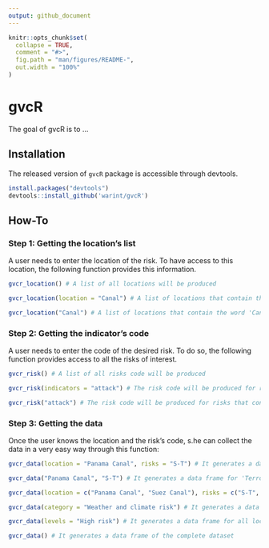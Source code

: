 ```yaml
---
output: github_document
---
```


<!-- README.md is generated from README.Rmd. Please edit that file -->

```r
knitr::opts_chunk$set(
  collapse = TRUE,
  comment = "#>",
  fig.path = "man/figures/README-",
  out.width = "100%"
)
```

# gvcR

<!-- badges: start -->
<!-- badges: end -->

The goal of gvcR is to ...

## Installation

The released version of `gvcR` package is accessible through devtools.

```r
install.packages("devtools")
devtools::install_github('warint/gvcR')
```

## How-To

### Step 1: Getting the location’s list

A user needs to enter the location of the risk. To have access to this location, the following function provides this information.

```r
gvcr_location() # A list of all locations will be produced

gvcr_location(location = "Canal") # A list of locations that contain the word 'Canal' will be produced

gvcr_location("Canal") # A list of locations that contain the word 'Canal' will be produced
```

### Step 2: Getting the indicator’s code

A user needs to enter the code of the desired risk. To do so, the following function provides access to all the risks of interest.

```r
gvcr_risk() # A list of all risks code will be produced

gvcr_risk(indicators = "attack") # The risk code will be produced for risks that contain the word 'attack'

gvcr_risk("attack") # The risk code will be produced for risks that contain the word 'attack'
```


### Step 3: Getting the data

Once the user knows the location and the risk’s code, s.he can collect the data in a very easy way through this function:

```r
gvcr_data(location = "Panama Canal", risks = "S-T") # It generates a data frame for 'Terrorist attack' (S-T) risk in the location 'Panama Canal'

gvcr_data("Panama Canal", "S-T") # It generates a data frame for 'Terrorist attack' (S-T) risk in the location 'Panama Canal'

gvcr_data(location = c("Panama Canal", "Suez Canal"), risks = c("S-T", "S-C")) # It generates a data frame for 'Terrorist attack' (S-T) and 'Conflict' (S-C) risks in the location 'Panama Canal'

gvcr_data(category = "Weather and climate risk") # It generates a data frame for all locations and risks in the category 'Weather and climate risk'

gvcr_data(levels = "High risk") # It generates a data frame for all locations and risks with a 'High risk'

gvcr_data() # It generates a data frame of the complete dataset
```



